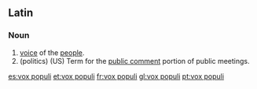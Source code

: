 ==Latin==
===Noun===
{{infl|la|noun|head=[[vox|vōx]] [[populus|populī]]}}

# [[voice]] of the [[people]].
# (politics) (US) Term for the [[public comment]] portion of public meetings.

[[es:vox populi]]
[[et:vox populi]]
[[fr:vox populi]]
[[gl:vox populi]]
[[pt:vox populi]]